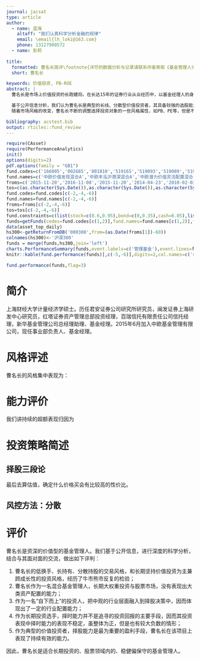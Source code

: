 ```yaml
---
journal: jacsat
type: article
author:
  - name: 蓝海
    altaff: "我们认真科学分析金融的规律"
    email: \email{lh_loki@163.com}
    phone: 13127900572
  - name: 彭莉
   
title:
  formatted: 曹名长简评\footnote{详尽的数据分析与记录请联系作者索取《基金管理人分析技术文档》}
  short: 曹名长

keywords: 价值投资, PB-ROE
abstract: |
  曹名长是市场上价值投资的长跑健将。在长达15年的证券行业从业经历中，以基金经理人的身份长期管理多只偏股混合型基金，取得了不俗的投资收益。

  基于公开信息分析，我们认为曹名长是典型的长线、分散型价值投资者，其具备较强的选股能力和一定的行业配置能力，长期保持低换手率和偏稳健的主动策略，持续的投资于低估值、成长性确定的大中盘价值股。
  随着市场风格的改变，曹名长不断的调整选择投资对象的一些风格属性，如PB、PE等，但是不变的是其在各种市场压力下坚持长线、坚持价值优先的投资理念。他是“进化型”的价值投资者。

bibliography: acstest.bib
output: rticles::fund_review
---
```


```r
require(CAsset)
require(PerformanceAnalytics)
init()
options(digits=2)
pdf.options(family = "GB1")
fund.codes=c('166005','002685','001810','519165','519093','519089','519087')
fund.names=c('中欧价值发现混合A','中欧丰泓沪港深混合A','中欧潜力价值灵活配置混合','新华鑫利灵活配置','新华钻石品质企业混合','新华优选成长混合','新华优选分红混合')
froms=c('2015-11-20','2016-11-08','2015-11-20','2014-04-23','2010-02-03','2008-07-25','2006-07-12')
tos=c(as.character(Sys.Date()),as.character(Sys.Date()),as.character(Sys.Date()),'2015-05-20','2015-06-09','2009-08-25','2015-06-09')
fund.codes=fund.codes[c(-2,-4,-6)]
fund.names=fund.names[c(-2,-4,-6)]
froms=froms[c(-2,-4,-6)]
tos=tos[c(-2,-4,-6)]
fund.constraints=c(list(stock=c(0.6,0.95),bond=c(0,0.35),cash=0.05),list(stock=c(0,0.95),bond=c(0,0.95),cash=0.05),list(stock=c(0.6,0.95),bond=c(0,0.35),cash=0.05),list(stock=c(0.2,0.95),bond=c(0,1,0.80),cash=0.05))
funds=getFunds(codes=fund.codes[c(1,2)],fund.names=fund.names[c(1,2)],from=froms[1])
data(asset_top_daily)
hs300<-getReturnFromDB('000300',from=(as.Date(froms[1])-60))
colnames(hs300)<-'沪深300'
funds = merge(funds,hs300,join='left')
charts.PerformanceSummary(funds,event.labels=c('管理基金'),event.lines=froms[c(1,2)])
knitr::kable(fund.performance(funds)[,c(-5,-6)],digits=2,col.names=c('名称','近半年','夏普率','近一年','夏普率','近两年','夏普率'))
```

```r
fund.performance(funds,flag=3)
```



# 简介
  上海财经大学计量经济学硕士。历任君安证券公司研究所研究员，闽发证券上海研发中心研究员，红塔证券资产管理总部投资经理，百瑞信托有限责任公司信托经理，新华基金管理公司总经理助理、基金经理。2015年6月加入中欧基金管理有限公司，现任事业部负责人、基金经理。

# 风格评述

曹名长的风格集中表现为：
\begin{itemize}
\item 交易风格：非常低的换手率,长期持股；
\item 持仓风格：大盘、价值是其持仓的主线，但是价值不是绝对价值，而更多考虑相对价值，会给予确定性的成长相应的溢价；
\item 主动性风格：主动指数17%，曹名长的管理风格可以定义为稳健的主动管理型。
\end{itemize}




# 能力评价\footnote{运气能够带来超常表现，持续的好运则可以归结为能力!}

我们讲持续的超额表现归因为
\begin{equation}
\mbox{大类资产配置能力} + \mbox{行业配置能力（股票类）}+ \mbox{择股能力} + \mbox{择时能力} \Rightarrow \mbox{收益}
\end{equation}

\begin{table}
  \begin{tabular}{l|llll}
    因子 &大类资产配置  & 行业配置  & 择股能力 & 择时能力  \\ \hline
    贡献收益 & $0.25\%$   & $1.35\%$ & $15.00\%$ &  $8.33\%$  \\
    评价 & 无 & 弱 & 强 & 不稳定  \\ \hline
  \end{tabular}
\end{table}


# 投资策略简述

## 择股三段论

\begin{itemize}
\item 初选，来源：
\begin{itemize}
  \item 不定期的考察投资标的估值，低估值列为初选；
  \item 上市公司中报、年报时，分析相关财务指标，如净利润增长、率盈利收益率、经营现金流收益率、股息收益率、营业利润率等；
  \item 研究员推荐。
  \end{itemize}
\item 基本面分析，考察年报、招股说明书、中报等，解决几个问题：
\begin{itemize}
  \item 公司过去是否优秀；
  \item 公司未来是否有成长性、布局战略是否合理。
\end{itemize}
\item 行业分析：是否优势行业，公司在行业中是否龙头，行业所处的阶段。
\end{itemize}


最后去算估值，确定什么价格买会有比较高的性价比。
\begin{enumerate}
\item 比较股票价格与内在价值的差距，判断拟投资个股是否存在较大幅度的安全边际；
\item 分析可比公司之间的相对估值，而非绝对估值。相对估值法主要根据股票的市场估价比率与全市场或者同行业/板块其他公司的估值比率对比来衡量 个股估值的相对高低。其中估值比率包括市盈率法(P/E)、市净率法(P/B)、市销 率法(P/S)、经济价值法(EV/EBITDA)等;
\item 通过深入分析公司的业绩增长潜力，以发展的眼光对企业进行动态估值，比较拟投资股票的静态估值和动态估值，判断不同时点估值的合理性； 
\item 研究团队的深入细致调研是分析股票是否具备相对价值的基础，这有助于判断公司的价值驱动因素、资产增值潜力、潜在风险等。
\end{enumerate}


## 风控方法：分散
\begin{itemize}
\item 中庸的大类资产配置（偏重股票）。
\item 参考沪深300或者中证500进行行业配置，不做大幅度的偏离。
\item 缓慢渐进的加仓、减仓反复验证投资思路，长线持有但不试图赚取个股上所有的收益。
\end{itemize}

# 评价
曹名长是资深的价值型的基金管理人。我们基于公开信息，进行深度的科学分析，结合与其面对面的交流，做出如下评判：

1. 曹名长的低换手、长持有、分散持股的交易风格，和长期坚持价值投资为主兼顾成长性的投资风格，经历了牛市熊市反复的检验；
2. 曹名长作为一名混合基金管理人，长期大权重投资与股票市场，没有表现出大类资产配置的能力；
3. 作为一名“自下而上”的投资人，把中观的行业层面融入到择股决策中，因而体现出了一定的行业配置能力；
4. 作为长期投资选手，择时能力并不是追寻的投资回报的主要手段，因而其投资表现中择时能力的表现不稳定，虽整体为正，但是也有较大负数的情形；
5. 作为典型的价值投资者，择股能力是最为重要的盈利手段，曹名长在该项目上表现了持续有效的能力。

因此，曹名长是适合长期投资的、股票领域内的、稳健偏保守的基金管理人。

\begin{acknowledgement}

在我们的分析中，使用了公开数据与部分非公开数据，在此基础上采用基于净值的风格分析，基于持仓的收益归因对基金管理人的业绩表现进行了科学的分析。我们历尽所能的使用了最为完整与详实的数据、最为科学的方法，以最为严谨的态度做出尽量客观的评价。同时我们也实地进行调研与基金经理人进行了多次的交流。在此，对于向我们提供数据与交流机会的相关人员致谢。需要根伟详细的技术分析报告，请与本文作者联系。

\end{acknowledgement}





